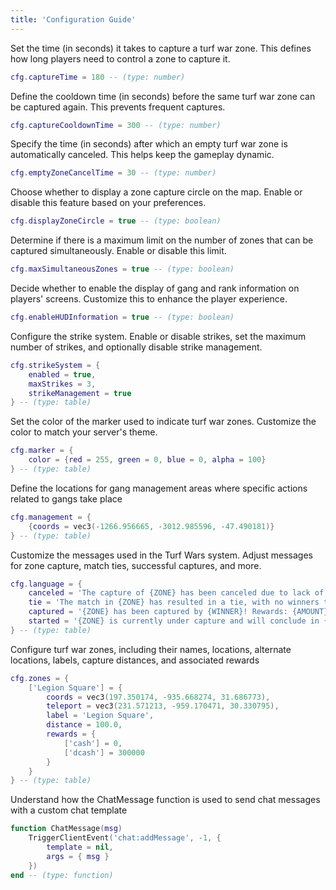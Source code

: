 ```yaml
---
title: 'Configuration Guide'
---
```


Set the time (in seconds) it takes to capture a turf war zone. This defines how long players need to control a zone to capture it.
```lua cfg.lua
cfg.captureTime = 180 -- (type: number)
```

Define the cooldown time (in seconds) before the same turf war zone can be captured again. This prevents frequent captures.
```lua cfg.lua
cfg.captureCooldownTime = 300 -- (type: number)
```

Specify the time (in seconds) after which an empty turf war zone is automatically canceled. This helps keep the gameplay dynamic.
```lua cfg.lua
cfg.emptyZoneCancelTime = 30 -- (type: number)
```

Choose whether to display a zone capture circle on the map. Enable or disable this feature based on your preferences.
```lua cfg.lua
cfg.displayZoneCircle = true -- (type: boolean)
```

Determine if there is a maximum limit on the number of zones that can be captured simultaneously. Enable or disable this limit.
```lua cfg.lua
cfg.maxSimultaneousZones = true -- (type: boolean)
```

Decide whether to enable the display of gang and rank information on players' screens. Customize this to enhance the player experience.
```lua cfg.lua
cfg.enableHUDInformation = true -- (type: boolean)
```

Configure the strike system. Enable or disable strikes, set the maximum number of strikes, and optionally disable strike management.
```lua cfg.lua
cfg.strikeSystem = {
    enabled = true,
    maxStrikes = 3,
    strikeManagement = true
} -- (type: table)
```

Set the color of the marker used to indicate turf war zones. Customize the color to match your server's theme.
```lua cfg.lua
cfg.marker = {
    color = {red = 255, green = 0, blue = 0, alpha = 100}
} -- (type: table)
```

Define the locations for gang management areas where specific actions related to gangs take place
```lua cfg.lua
cfg.management = {
    {coords = vec3(-1266.956665, -3012.985596, -47.490181)}
} -- (type: table)
```

Customize the messages used in the Turf Wars system. Adjust messages for zone capture, match ties, successful captures, and more.
```lua cfg.lua
cfg.language = {
    canceled = 'The capture of {ZONE} has been canceled due to lack of participants.',
    tie = 'The match in {ZONE} has resulted in a tie, with no winners this time..',
    captured = '{ZONE} has been captured by {WINNER}! Rewards: {AMOUNT}',
    started = '{ZONE} is currently under capture and will conclude in {TIME}.'
} -- (type: table)
```

Configure turf war zones, including their names, locations, alternate locations, labels, capture distances, and associated rewards
```lua cfg.lua
cfg.zones = {
    ['Legion Square'] = {
        coords = vec3(197.350174, -935.668274, 31.686773),
        teleport = vec3(231.571213, -959.170471, 30.330795),
        label = 'Legion Square',
        distance = 100.0,
        rewards = {
            ['cash'] = 0,
            ['dcash'] = 300000
        }
    }
} -- (type: table)
```

Understand how the ChatMessage function is used to send chat messages with a custom chat template
```lua cfg.lua
function ChatMessage(msg)
    TriggerClientEvent('chat:addMessage', -1, {
        template = nil,
        args = { msg }
    })
end -- (type: function)
```
